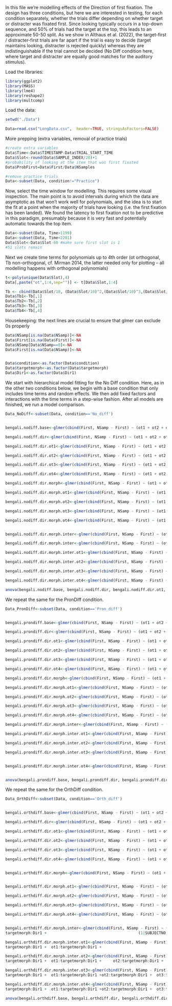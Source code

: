 In this file we're modelling effects of the Direction of first fixation.
The design has three conditions, but here we are interested in testing, for each condition separately, whether the trials differ depending on whether target or distracter was fixated first. Since looking typically occurs in a top-down sequence, and 50% of trials had the target at the top, this leads to an approximate 50-50 split. As we show in Althaus et al. (2022), the target-first / distracter-first trials are far apart if the trial is easy to decide (target maintains looking, distracter is rejected quickly) whereas they are indistinguishable if the trial cannot be decided (No Diff condition here, where target and distracter are equally good matches for the auditory stimulus).  




Load the libraries:

```r
library(ggplot2)
library(MASS)
library(lme4)
library(reshape2)
library(multcomp)

```

Load the data:

```r


setwd("./Data")

Data=read.csv("LongData.csv",  header=TRUE, stringsAsFactors=FALSE)

```

More prepping (extra variables, removal of practice trials)

```r

#create extra variables
Data$Time<-Data$TIMESTAMP-Data$TRIAL_START_TIME
Data$Slot<-round(Data$SAMPLE_INDEX/20)+1
#probability of looking at the item that was first fixated
Data$ProbFirst=Data$First/Data$NSamples

#remove practice trials
Data<-subset(Data, condition!="Practice")


```

Now, select the time window for modelling. This requires some visual inspection. The main point is to avoid intervals during which the data are asymptotic as that won't work well for polynomials, and the idea is to start the fit at a point when the majority of trials have looking (i.e. the first fixation has been landed). We found the latency to first fixation not to be predictive in this paradigm, presumably because it is very fast and potentially automatic towards the top item.

```r
Data<-subset(Data, Time>1199)
Data<-subset(Data, Time<2201)
Data$Slot<-Data$Slot-60 #make sure first slot is 1
#51 slots remain

```


Next we create time terms for polynomials up to 4th order (ot orthogonal, Tb non-orthogonal, cf. Mirman 2014, the latter needed only for plotting -- all modelling happens with orthogonal polynomials)

```r
t<-poly(unique(Data$Slot),4)
Data[,paste("ot",1:4,sep="")] <- t[Data$Slot,1:4]

Tb <- cbind(Data$Slot/10, (Data$Slot/10)^2,(Data$Slot/10)^3,(Data$Slot/10)^4)
Data$Tb1<-Tb[,1]
Data$Tb2<-Tb[,2]
Data$Tb3<-Tb[,3]
Data$Tb4<-Tb[,4]

```



Housekeeping: the next lines are crucial to ensure that glmer can exclude 0s properly

```r
Data$NSamp[is.na(Data$NSamp)]<-NA
Data$First[is.na(Data$First)]<-NA
Data$NSamp[Data$NSamp==0]<-NA
Data$First[is.na(Data$NSamp)]<-NA


Data$condition<-as.factor(Data$condition)
Data$targetmorph<-as.factor(Data$targetmorph)
Data$Dir1<-as.factor(Data$Dir1)
```

We start with hierarchical model fitting for the No Diff condition. Here, as in the other two conditions below, we begin with a base condition that only includes time terms and random effects. We then add fixed factors and interactions with the time terms in a step-wise fashion. After all models are finished, we run a model comparison. 



```r

Data_NoDiff<-subset(Data, condition=='No_diff')


bengali.nodiff.base<-glmer(cbind(First, NSamp - First) ~ (ot1 + ot2 + ot3+ot4)  + (1|SUBJECTNO)+(1|targettranscript),control=glmerControl(optimizer="bobyqa"),family = binomial, na.action = na.omit, data=Data_NoDiff)

bengali.nodiff.dir<-glmer(cbind(First, NSamp - First) ~ (ot1 + ot2 + ot3+ot4) + Dir1 +  (1|SUBJECTNO)+(1|targettranscript),control=glmerControl(optimizer="bobyqa"),family = binomial, na.action = na.omit, data=Data_NoDiff)

bengali.nodiff.dir.ot1<-glmer(cbind(First, NSamp - First) ~ (ot1 + ot2 + ot3+ot4) + Dir1 + Dir1:ot1+ (1|SUBJECTNO)+(1|targettranscript),control=glmerControl(optimizer="bobyqa"),family = binomial, na.action = na.omit, data=Data_NoDiff)

bengali.nodiff.dir.ot2<-glmer(cbind(First, NSamp - First) ~ (ot1 + ot2 + ot3+ot4) + Dir1+ Dir1:ot1+ Dir1:ot2+ (1|SUBJECTNO)+(1|targettranscript),control=glmerControl(optimizer="bobyqa"),family = binomial, na.action = na.omit, data=Data_NoDiff)

bengali.nodiff.dir.ot3<-glmer(cbind(First, NSamp - First) ~ (ot1 + ot2 + ot3+ot4) + Dir1+ Dir1:ot1 + Dir1:ot2 +Dir1:ot3 + (1|SUBJECTNO)+(1|targettranscript),control=glmerControl(optimizer="bobyqa"),family = binomial, na.action = na.omit, data=Data_NoDiff)

bengali.nodiff.dir.ot4<-glmer(cbind(First, NSamp - First) ~ (ot1 + ot2 + ot3+ot4) + Dir1+ Dir1:ot1 + Dir1:ot2 +Dir1:ot3 + Dir1:ot4 + (1|SUBJECTNO)+(1|targettranscript),control=glmerControl(optimizer="bobyqa"),family = binomial, na.action = na.omit, data=Data_NoDiff)

bengali.nodiff.dir.morph<-glmer(cbind(First, NSamp - First) ~ (ot1 + ot2 + ot3+ot4) + Dir1+ Dir1:ot1 + Dir1:ot2 +Dir1:ot3 + Dir1:ot4  + targetmorph + (1|SUBJECTNO)+(1|targettranscript),control=glmerControl(optimizer="bobyqa"),family = binomial, na.action = na.omit, data=Data_NoDiff)

bengali.nodiff.dir.morph.ot1<-glmer(cbind(First, NSamp - First) ~ (ot1 + ot2 + ot3+ot4)  + Dir1+ Dir1:ot1 + Dir1:ot2 +Dir1:ot3 + Dir1:ot4 + targetmorph +targetmorph:ot1 + (1|SUBJECTNO)+(1|targettranscript),control=glmerControl(optimizer="bobyqa"),family = binomial, na.action = na.omit, data=Data_NoDiff)

bengali.nodiff.dir.morph.ot2<-glmer(cbind(First, NSamp - First) ~ (ot1 + ot2 + ot3+ot4)  + Dir1+ Dir1:ot1 + Dir1:ot2 +Dir1:ot3 + Dir1:ot4 + targetmorph +targetmorph:ot1 +targetmorph:ot2 + (1|SUBJECTNO)+(1|targettranscript),control=glmerControl(optimizer="bobyqa"),family = binomial, na.action = na.omit, data=Data_NoDiff)

bengali.nodiff.dir.morph.ot3<-glmer(cbind(First, NSamp - First) ~ (ot1 + ot2 + ot3+ot4) + Dir1+ Dir1:ot1 + Dir1:ot2 +Dir1:ot3 + Dir1:ot4 + targetmorph +targetmorph:ot1 +targetmorph:ot2+targetmorph:ot3 + (1|SUBJECTNO)+(1|targettranscript),control=glmerControl(optimizer="bobyqa"),family = binomial, na.action = na.omit, data=Data_NoDiff)

bengali.nodiff.dir.morph.ot4<-glmer(cbind(First, NSamp - First) ~ (ot1 + ot2 + ot3+ot4) + Dir1+ Dir1:ot1 + Dir1:ot2 +Dir1:ot3 + Dir1:ot4 + targetmorph +targetmorph:ot1 +targetmorph:ot2+targetmorph:ot3 + targetmorph:ot4 + (1|SUBJECTNO)+(1|targettranscript),control=glmerControl(optimizer="bobyqa"),family = binomial, na.action = na.omit, data=Data_NoDiff)


bengali.nodiff.dir.morph.inter<-glmer(cbind(First, NSamp - First) ~ (ot1 + ot2 + ot3+ot4) + Dir1+ Dir1:ot1 + Dir1:ot2 +Dir1:ot3 + Dir1:ot4 + targetmorph +targetmorph:ot1 +targetmorph:ot2+targetmorph:ot3 + targetmorph:ot4 + Dir1*targetmorph + (1|SUBJECTNO)+(1|targettranscript),control=glmerControl(optimizer="bobyqa"),family = binomial, na.action = na.omit, data=Data_NoDiff)

bengali.nodiff.dir.morph.inter<-glmer(cbind(First, NSamp - First) ~ (ot1 + ot2 + ot3+ot4) + Dir1+ Dir1:ot1 + Dir1:ot2 +Dir1:ot3 + Dir1:ot4 + targetmorph +targetmorph:ot1 +targetmorph:ot2+targetmorph:ot3 + targetmorph:ot4 + Dir1*targetmorph + (1|SUBJECTNO)+(1|targettranscript),control=glmerControl(optimizer="bobyqa"),family = binomial, na.action = na.omit, data=Data_NoDiff)

bengali.nodiff.dir.morph.inter.ot1<-glmer(cbind(First, NSamp - First) ~ (ot1 + ot2 + ot3+ot4) + Dir1+ Dir1:ot1 + Dir1:ot2 +Dir1:ot3 + Dir1:ot4 + targetmorph +targetmorph:ot1 +targetmorph:ot2+targetmorph:ot3 + targetmorph:ot4 + Dir1:targetmorph + Dir1:targetmorph:ot1+ (1|SUBJECTNO)+(1|targettranscript),control=glmerControl(optimizer="bobyqa"),family = binomial, na.action = na.omit, data=Data_NoDiff)

bengali.nodiff.dir.morph.inter.ot2<-glmer(cbind(First, NSamp - First) ~ (ot1 + ot2 + ot3+ot4) + Dir1+ Dir1:ot1 + Dir1:ot2 +Dir1:ot3 + Dir1:ot4 + targetmorph +targetmorph:ot1 +targetmorph:ot2+targetmorph:ot3 + targetmorph:ot4 + Dir1:targetmorph + ot1:Dir1:targetmorph+ot2:Dir1:targetmorph+ (1|SUBJECTNO)+(1|targettranscript),control=glmerControl(optimizer="bobyqa"),family = binomial, na.action = na.omit, data=Data_NoDiff)

bengali.nodiff.dir.morph.inter.ot3<-glmer(cbind(First, NSamp - First) ~ (ot1 + ot2 + ot3+ot4) + Dir1+ Dir1:ot1 + Dir1:ot2 +Dir1:ot3 + Dir1:ot4 + targetmorph +targetmorph:ot1 +targetmorph:ot2+targetmorph:ot3 + targetmorph:ot4 + Dir1:targetmorph + ot1:Dir1:targetmorph+ot2:Dir1:targetmorph+ot3:Dir1:targetmorph+ (1|SUBJECTNO)+(1|targettranscript),control=glmerControl(optimizer="bobyqa"),family = binomial, na.action = na.omit, data=Data_NoDiff)

bengali.nodiff.dir.morph.inter.ot4<-glmer(cbind(First, NSamp - First) ~ (ot1 + ot2 + ot3+ot4) + Dir1+ Dir1:ot1 + Dir1:ot2 +Dir1:ot3 + Dir1:ot4 + targetmorph +targetmorph:ot1 +targetmorph:ot2+targetmorph:ot3 + targetmorph:ot4 + Dir1:targetmorph + ot1:Dir1:targetmorph+ot2:Dir1:targetmorph+ot3:Dir1:targetmorph+ot4:Dir1:targetmorph+ (1|SUBJECTNO)+(1|targettranscript),control=glmerControl(optimizer="bobyqa"),family = binomial, na.action = na.omit, data=Data_NoDiff)

```


```r
anova(bengali.nodiff.base, bengali.nodiff.dir, bengali.nodiff.dir.ot1, bengali.nodiff.dir.ot2, bengali.nodiff.dir.ot3, bengali.nodiff.dir.ot4, bengali.nodiff.dir.morph, bengali.nodiff.dir.morph.ot1, bengali.nodiff.dir.morph.ot2, bengali.nodiff.dir.morph.ot3, bengali.nodiff.dir.morph.ot4, bengali.nodiff.dir.morph.inter, bengali.nodiff.dir.morph.inter.ot1, bengali.nodiff.dir.morph.inter.ot2, bengali.nodiff.dir.morph.inter.ot3, bengali.nodiff.dir.morph.inter.ot4)
```


We repeat the same for the PronDiff condition.

```r

Data_PronDiff<-subset(Data, condition=='Pron_diff')


bengali.prondiff.base<-glmer(cbind(First, NSamp - First) ~ (ot1 + ot2 + ot3+ot4)  + (1|SUBJECTNO)+(1|targettranscript),control=glmerControl(optimizer="bobyqa"),family = binomial, na.action = na.omit, data=Data_PronDiff)

bengali.prondiff.dir<-glmer(cbind(First, NSamp - First) ~ (ot1 + ot2 + ot3+ot4) + Dir1 + (1|SUBJECTNO)+(1|targettranscript),control=glmerControl(optimizer="bobyqa"),family = binomial, na.action = na.omit, data=Data_PronDiff)

bengali.prondiff.dir.ot1<-glmer(cbind(First, NSamp - First) ~ (ot1 + ot2 + ot3+ot4) + Dir1 + Dir1:ot1 + (1|SUBJECTNO)+(1|targettranscript),control=glmerControl(optimizer="bobyqa"),family = binomial, na.action = na.omit, data=Data_PronDiff)

bengali.prondiff.dir.ot2<-glmer(cbind(First, NSamp - First) ~ (ot1 + ot2 + ot3+ot4) + Dir1 + Dir1:ot1 + Dir1:ot2 +(1|SUBJECTNO)+(1|targettranscript),control=glmerControl(optimizer="bobyqa"),family = binomial, na.action = na.omit, data=Data_PronDiff)

bengali.prondiff.dir.ot3<-glmer(cbind(First, NSamp - First) ~ (ot1 + ot2 + ot3+ot4) + Dir1 + Dir1:ot1 + Dir1:ot2 +Dir1:ot3 +(1|SUBJECTNO)+(1|targettranscript),control=glmerControl(optimizer="bobyqa"),family = binomial, na.action = na.omit, data=Data_PronDiff)

bengali.prondiff.dir.ot4<-glmer(cbind(First, NSamp - First) ~ (ot1 + ot2 + ot3+ot4) + Dir1 + Dir1:ot1 + Dir1:ot2 +Dir1:ot3+Dir1:ot4 +(1|SUBJECTNO)+(1|targettranscript),control=glmerControl(optimizer="bobyqa"),family = binomial, na.action = na.omit, data=Data_PronDiff)

bengali.prondiff.dir.morph<-glmer(cbind(First, NSamp - First) ~ (ot1 + ot2 + ot3+ot4) + Dir1 + Dir1:ot1 + Dir1:ot2 +Dir1:ot3+Dir1:ot4 + targetmorph+ (1|SUBJECTNO)+(1|targettranscript),control=glmerControl(optimizer="bobyqa"),family = binomial, na.action = na.omit, data=Data_PronDiff)

bengali.prondiff.dir.morph.ot1<-glmer(cbind(First, NSamp - First) ~ (ot1 + ot2 + ot3+ot4) + Dir1 + Dir1:ot1 + Dir1:ot2 ++Dir1:ot3+ Dir1:ot4 + targetmorph+ targetmorph:ot1 + (1|SUBJECTNO)+(1|targettranscript),control=glmerControl(optimizer="bobyqa"),family = binomial, na.action = na.omit, data=Data_PronDiff)

bengali.prondiff.dir.morph.ot2<-glmer(cbind(First, NSamp - First) ~ (ot1 + ot2 + ot3+ot4) + Dir1 + Dir1:ot1 + Dir1:ot2 +Dir1:ot3 +Dir1:ot4 + targetmorph+ targetmorph:ot1 + targetmorph:ot2 + (1|SUBJECTNO)+(1|targettranscript),control=glmerControl(optimizer="bobyqa"),family = binomial, na.action = na.omit, data=Data_PronDiff)

bengali.prondiff.dir.morph.ot3<-glmer(cbind(First, NSamp - First) ~ (ot1 + ot2 + ot3+ot4) + Dir1 + Dir1:ot1 + Dir1:ot2 +Dir1:ot3+Dir1:ot4 + targetmorph+ targetmorph:ot1 +targetmorph:ot2 + targetmorph:ot3 + (1|SUBJECTNO)+(1|targettranscript),control=glmerControl(optimizer="bobyqa"),family = binomial, na.action = na.omit, data=Data_PronDiff)

bengali.prondiff.dir.morph.ot4<-glmer(cbind(First, NSamp - First) ~ (ot1 + ot2 + ot3+ot4) + Dir1 + Dir1:ot1 + Dir1:ot2 +Dir1:ot3+Dir1:ot4 + targetmorph+ targetmorph:ot1 + targetmorph:ot2 +targetmorph:ot3  +targetmorph:ot4 + (1|SUBJECTNO)+(1|targettranscript),control=glmerControl(optimizer="bobyqa"),family = binomial, na.action = na.omit, data=Data_PronDiff)

bengali.prondiff.dir.morph.inter<-glmer(cbind(First, NSamp - First) ~ (ot1 + ot2 + ot3+ot4) + Dir1 + Dir1:ot1 + Dir1:ot2 +Dir1:ot3+Dir1:ot4 + targetmorph+ targetmorph:ot1 + targetmorph:ot2 +targetmorph:ot3  +targetmorph:ot4 + Dir1:targetmorph + (1|SUBJECTNO)+(1|targettranscript),control=glmerControl(optimizer="bobyqa"),family = binomial, na.action = na.omit, data=Data_PronDiff)

bengali.prondiff.dir.morph.inter.ot1<-glmer(cbind(First, NSamp - First) ~ (ot1 + ot2 + ot3+ot4) + Dir1 + Dir1:ot1 + Dir1:ot2 +Dir1:ot3+Dir1:ot4 + targetmorph+ targetmorph:ot1 + targetmorph:ot2 +targetmorph:ot3  +targetmorph:ot4 + Dir1:targetmorph + ot1:Dir1:targetmorph +(1|SUBJECTNO)+(1|targettranscript),control=glmerControl(optimizer="bobyqa"),family = binomial, na.action = na.omit, data=Data_PronDiff)

bengali.prondiff.dir.morph.inter.ot2<-glmer(cbind(First, NSamp - First) ~ (ot1 + ot2 + ot3+ot4) + Dir1 + Dir1:ot1 + Dir1:ot2 +Dir1:ot3+Dir1:ot4 + targetmorph+ targetmorph:ot1 + targetmorph:ot2 +targetmorph:ot3  +targetmorph:ot4 + Dir1:targetmorph + ot1:Dir1:targetmorph+ ot2:Dir1:targetmorph +(1|SUBJECTNO)+(1|targettranscript),control=glmerControl(optimizer="bobyqa"),family = binomial, na.action = na.omit, data=Data_PronDiff)

bengali.prondiff.dir.morph.inter.ot3<-glmer(cbind(First, NSamp - First) ~ (ot1 + ot2 + ot3+ot4) + Dir1 + Dir1:ot1 + Dir1:ot2 +Dir1:ot3+Dir1:ot4 + targetmorph+ targetmorph:ot1 + targetmorph:ot2 +targetmorph:ot3  +targetmorph:ot4 + Dir1:targetmorph + ot1:Dir1:targetmorph+ ot2:Dir1:targetmorph+ ot3:Dir1:targetmorph +(1|SUBJECTNO)+(1|targettranscript),control=glmerControl(optimizer="bobyqa"),family = binomial, na.action = na.omit, data=Data_PronDiff)


bengali.prondiff.dir.morph.inter.ot4<-glmer(cbind(First, NSamp - First) ~ (ot1 + ot2 + ot3+ot4) + Dir1 + Dir1:ot1 + Dir1:ot2 +Dir1:ot3+Dir1:ot4 + targetmorph+ targetmorph:ot1 + targetmorph:ot2 +targetmorph:ot3  +targetmorph:ot4 + Dir1:targetmorph + ot1:Dir1:targetmorph+ ot2:Dir1:targetmorph+ ot3:Dir1:targetmorph + ot4:Dir1:targetmorph +(1|SUBJECTNO)+(1|targettranscript),control=glmerControl(optimizer="bobyqa"),family = binomial, na.action = na.omit, data=Data_PronDiff)



```

```r
anova(bengali.prondiff.base, bengali.prondiff.dir, bengali.prondiff.dir.ot1, bengali.prondiff.dir.ot2, bengali.prondiff.dir.ot3, bengali.prondiff.dir.ot4, bengali.prondiff.dir.morph, bengali.prondiff.dir.morph.ot1, bengali.prondiff.dir.morph.ot2, bengali.prondiff.dir.morph.ot3, bengali.prondiff.dir.morph.ot4, bengali.prondiff.dir.morph.inter, bengali.prondiff.dir.morph.inter.ot1, bengali.prondiff.dir.morph.inter.ot2, bengali.prondiff.dir.morph.inter.ot3, bengali.prondiff.dir.morph.inter.ot4)
```



We repeat the same for the OrthDiff condition.


```r

Data_OrthDiff<-subset(Data, condition=='Orth_diff')


bengali.orthdiff.base<-glmer(cbind(First, NSamp - First) ~ (ot1 + ot2 + ot3+ot4)  + (1|SUBJECTNO)+(1|targettranscript),control=glmerControl(optimizer="bobyqa"),family = binomial, na.action = na.omit, data=Data_OrthDiff)

bengali.orthdiff.dir<-glmer(cbind(First, NSamp - First) ~ (ot1 + ot2 + ot3+ot4) + Dir1 + (1|SUBJECTNO)+(1|targettranscript),control=glmerControl(optimizer="bobyqa"),family = binomial, na.action = na.omit, data=Data_OrthDiff)

bengali.orthdiff.dir.ot1<-glmer(cbind(First, NSamp - First) ~ (ot1 + ot2 + ot3+ot4) + Dir1 +Dir1:ot1 + (1|SUBJECTNO)+(1|targettranscript),control=glmerControl(optimizer="bobyqa"),family = binomial, na.action = na.omit, data=Data_OrthDiff)

bengali.orthdiff.dir.ot2<-glmer(cbind(First, NSamp - First) ~ (ot1 + ot2 + ot3+ot4) + Dir1 +Dir1:ot1 + Dir1:ot2 + (1|SUBJECTNO)+(1|targettranscript),control=glmerControl(optimizer="bobyqa"),family = binomial, na.action = na.omit, data=Data_OrthDiff)

bengali.orthdiff.dir.ot3<-glmer(cbind(First, NSamp - First) ~ (ot1 + ot2 + ot3+ot4) + Dir1 +Dir1:ot1 + Dir1:ot2 + Dir1:ot3 + (1|SUBJECTNO)+(1|targettranscript),control=glmerControl(optimizer="bobyqa"),family = binomial, na.action = na.omit, data=Data_OrthDiff)

bengali.orthdiff.dir.ot4<-glmer(cbind(First, NSamp - First) ~ (ot1 + ot2 + ot3+ot4) + Dir1 +Dir1:ot1 + Dir1:ot2 + Dir1:ot3 +Dir1:ot4 + (1|SUBJECTNO)+(1|targettranscript),control=glmerControl(optimizer="bobyqa"),family = binomial, na.action = na.omit, data=Data_OrthDiff)


bengali.orthdiff.dir.morph<-glmer(cbind(First, NSamp - First) ~ (ot1 + ot2 + ot3+ot4) * Dir1 +targetmorph+ (1|SUBJECTNO)+(1|targettranscript),control=glmerControl(optimizer="bobyqa"),family = binomial, na.action = na.omit, data=Data_OrthDiff)


bengali.orthdiff.dir.morph.ot1<-glmer(cbind(First, NSamp - First) ~ (ot1 + ot2 + ot3+ot4) * Dir1 +targetmorph+ targetmorph:ot1 + (1|SUBJECTNO)+(1|targettranscript),control=glmerControl(optimizer="bobyqa"),family = binomial, na.action = na.omit, data=Data_OrthDiff)

bengali.orthdiff.dir.morph.ot2<-glmer(cbind(First, NSamp - First) ~ (ot1 + ot2 + ot3+ot4) * Dir1 +targetmorph+ targetmorph:ot1 +targetmorph:ot2 + (1|SUBJECTNO)+(1|targettranscript),control=glmerControl(optimizer="bobyqa"),family = binomial, na.action = na.omit, data=Data_OrthDiff)

bengali.orthdiff.dir.morph.ot3<-glmer(cbind(First, NSamp - First) ~ (ot1 + ot2 + ot3+ot4) * Dir1 +targetmorph+ targetmorph:ot1 +targetmorph:ot2 +targetmorph:ot3 + (1|SUBJECTNO)+(1|targettranscript),control=glmerControl(optimizer="bobyqa"),family = binomial, na.action = na.omit, data=Data_OrthDiff)

bengali.orthdiff.dir.morph.ot4<-glmer(cbind(First, NSamp - First) ~ (ot1 + ot2 + ot3+ot4) * Dir1 +targetmorph+ targetmorph:ot1 +targetmorph:ot2 +targetmorph:ot3 +targetmorph:ot4 + (1|SUBJECTNO)+(1|targettranscript),control=glmerControl(optimizer="bobyqa"),family = binomial, na.action = na.omit, data=Data_OrthDiff)


bengali.orthdiff.dir.morph.inter<-glmer(cbind(First, NSamp - First) ~ (ot1 + ot2 + ot3+ot4) * Dir1 +targetmorph+ targetmorph:ot1 +targetmorph:ot2 +targetmorph:ot3 +targetmorph:ot4 +
targetmorph:Dir1 +                                        (1|SUBJECTNO)+(1|targettranscript),control=glmerControl(optimizer="bobyqa"),family = binomial, na.action = na.omit, data=Data_OrthDiff)

bengali.orthdiff.dir.morph.inter.ot1<-glmer(cbind(First, NSamp - First) ~ (ot1 + ot2 + ot3+ot4) * Dir1 +targetmorph+ targetmorph:ot1 +targetmorph:ot2 +targetmorph:ot3 +targetmorph:ot4 +
targetmorph:Dir1 +  ot1:targetmorph:Dir1 +                                     (1|SUBJECTNO)+(1|targettranscript),control=glmerControl(optimizer="bobyqa"),family = binomial, na.action = na.omit, data=Data_OrthDiff)

bengali.orthdiff.dir.morph.inter.ot2<-glmer(cbind(First, NSamp - First) ~ (ot1 + ot2 + ot3+ot4) * Dir1 +targetmorph+ targetmorph:ot1 +targetmorph:ot2 +targetmorph:ot3 +targetmorph:ot4 +
targetmorph:Dir1 +  ot1:targetmorph:Dir1 +     ot2:targetmorph:Dir1 +                                 (1|SUBJECTNO)+(1|targettranscript),control=glmerControl(optimizer="bobyqa"),family = binomial, na.action = na.omit, data=Data_OrthDiff)

bengali.orthdiff.dir.morph.inter.ot3<-glmer(cbind(First, NSamp - First) ~ (ot1 + ot2 + ot3+ot4) * Dir1 +targetmorph+ targetmorph:ot1 +targetmorph:ot2 +targetmorph:ot3 +targetmorph:ot4 +
targetmorph:Dir1 +  ot1:targetmorph:Dir1 +ot2:targetmorph:Dir1 +  ot3:targetmorph:Dir1 +    (1|SUBJECTNO)+(1|targettranscript),control=glmerControl(optimizer="bobyqa"),family = binomial, na.action = na.omit, data=Data_OrthDiff)

bengali.orthdiff.dir.morph.inter.ot4<-glmer(cbind(First, NSamp - First) ~ (ot1 + ot2 + ot3+ot4) * Dir1 +targetmorph+ targetmorph:ot1 +targetmorph:ot2 +targetmorph:ot3 +targetmorph:ot4 +
targetmorph:Dir1 +  ot1:targetmorph:Dir1 +ot2:targetmorph:Dir1 +  ot3:targetmorph:Dir1 + ot4:targetmorph:Dir1 +   (1|SUBJECTNO)+(1|targettranscript),control=glmerControl(optimizer="bobyqa"),family = binomial, na.action = na.omit, data=Data_OrthDiff)

```


```r
anova(bengali.orthdiff.base, bengali.orthdiff.dir, bengali.orthdiff.dir.ot1, bengali.orthdiff.dir.ot2, bengali.orthdiff.dir.ot3, bengali.orthdiff.dir.ot4, bengali.orthdiff.dir.morph, bengali.orthdiff.dir.morph.ot1, bengali.orthdiff.dir.morph.ot2, bengali.orthdiff.dir.morph.ot3, bengali.orthdiff.dir.morph.ot4, bengali.orthdiff.dir.morph.inter, bengali.orthdiff.dir.morph.inter.ot1, bengali.orthdiff.dir.morph.inter.ot2, bengali.orthdiff.dir.morph.inter.ot3, bengali.orthdiff.dir.morph.inter.ot4)
```

